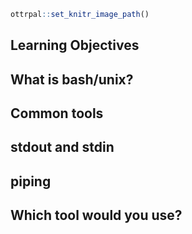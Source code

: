 ```r
ottrpal::set_knitr_image_path()
```

## Learning Objectives

## What is bash/unix?

## Common tools

## stdout and stdin

## piping

## Which tool would you use?

